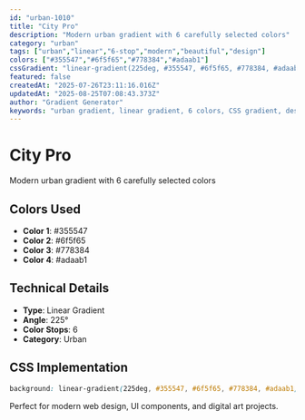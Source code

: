 ```yaml
---
id: "urban-1010"
title: "City Pro"
description: "Modern urban gradient with 6 carefully selected colors"
category: "urban"
tags: ["urban","linear","6-stop","modern","beautiful","design"]
colors: ["#355547","#6f5f65","#778384","#adaab1"]
cssGradient: "linear-gradient(225deg, #355547, #6f5f65, #778384, #adaab1)"
featured: false
createdAt: "2025-07-26T23:11:16.016Z"
updatedAt: "2025-08-25T07:08:43.373Z"
author: "Gradient Generator"
keywords: "urban gradient, linear gradient, 6 colors, CSS gradient, design, #355547, #6f5f65, #778384, #adaab1"
---
```


# City Pro

Modern urban gradient with 6 carefully selected colors

## Colors Used
- **Color 1**: #355547
- **Color 2**: #6f5f65
- **Color 3**: #778384
- **Color 4**: #adaab1

## Technical Details
- **Type**: Linear Gradient
- **Angle**: 225°
- **Color Stops**: 6
- **Category**: Urban

## CSS Implementation
```css
background: linear-gradient(225deg, #355547, #6f5f65, #778384, #adaab1);
```

Perfect for modern web design, UI components, and digital art projects.
